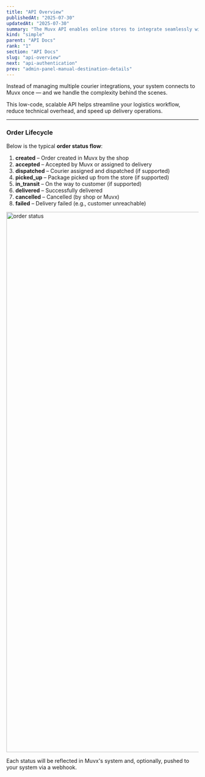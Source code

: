 ```yaml
---
title: "API Overview"
publishedAt: "2025-07-30"
updatedAt: "2025-07-30"
summary: "The Muvx API enables online stores to integrate seamlessly with 20+ delivery providers through a single, unified interface."
kind: "simple"
parent: "API Docs"
rank: "1"
section: "API Docs"
slug: "api-overview"
next: "api-authentication"
prev: "admin-panel-manual-destination-details"
---
```


Instead of managing multiple courier integrations, your system connects to Muvx once — and we handle the complexity behind the scenes.

This low-code, scalable API helps streamline your logistics workflow, reduce technical overhead, and speed up delivery operations.

---

### Order Lifecycle

Below is the typical **order status flow**:

1. **created** – Order created in Muvx by the shop
2. **accepted** – Accepted by Muvx or assigned to delivery
3. **dispatched** – Courier assigned and dispatched (if supported)
4. **picked_up** – Package picked up from the store (if supported)
5. **in_transit** – On the way to customer (if supported)
6. **delivered** – Successfully delivered
7. **cancelled** – Cancelled (by shop or Muvx)
8. **failed** – Delivery failed (e.g., customer unreachable)

<Image
  src="https://sawaai.lon1.digitaloceanspaces.com/bot/1753879997398_Muvu-order-status.jpg"
  alt="order status"
  width="4768"
  height="1414"
/>

Each status will be reflected in Muvx's system and, optionally, pushed to your system via a webhook.
